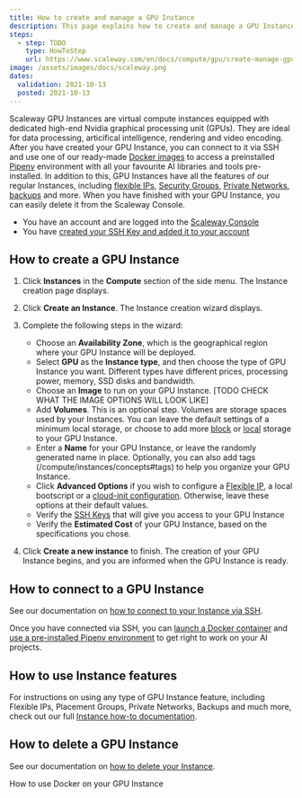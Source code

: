 ```yaml
---
title: How to create and manage a GPU Instance
description: This page explains how to create and manage a GPU Instance
steps:
  - step: TODO
    type: HowToStep
    url: https://www.scaleway.com/en/docs/compute/gpu/create-manage-gpu-instance
image: /assets/images/docs/scaleway.png
dates:
  validation: 2021-10-13
  posted: 2021-10-13
---
```


Scaleway GPU Instances are virtual compute instances equipped with dedicated high-end Nvidia graphical processing unit (GPUs). They are ideal for data processing, articifical intelligence, rendering and video encoding. After you have created your GPU Instance, you can connect to it via SSH and use one of our ready-made [Docker images](/compute/gpu/how-to/use-gpu-with-docker) to access a preinstalled [Pipenv](/compute/gpu/how-to/use-gpu-with-docker) environment with all your favourite AI libraries and tools pre-installed. In addition to this, GPU Instances have all the features of our regular Instances, including [flexible IPs](/compute/instances/how-to/use-flexips/), [Security Groups](/compute/instances/how-to/use-security-groups/), [Private Networks](/compute/instances/how-to/use-private-networks/), [backups](/compute/instances/how-to/create-a-backup/) and more. When you have finished with your GPU Instance, you can easily delete it from the Scaleway Console.

<Message type="requirement">

  - You have an account and are logged into the [Scaleway Console](https://console.scaleway.com)
  - You have [created your SSH Key and added it to your account](/console/my-project/how-to/create-ssh-key/)

</Message>

## How to create a GPU Instance

1. Click **Instances** in the **Compute** section of the side menu. The Instance creation page displays.

2. Click **Create an Instance**. The Instance creation wizard displays.

3. Complete the following steps in the wizard: 

    - Choose an **Availability Zone**, which is the geographical region where your GPU Instance will be deployed.
    - Select **GPU** as the **Instance type**, and then choose the type of GPU Instance you want. Different types have different prices, processing power, memory, SSD disks and bandwidth. 
    - Choose an **Image** to run on your GPU Instance. [TODO CHECK WHAT THE IMAGE OPTIONS WILL LOOK LIKE]
    - Add **Volumes**. This is an optional step. Volumes are storage spaces used by your Instances. You can leave the default settings of a minimum local storage, or choose to add more [block](/compute/instances/concepts#block-volumes) or [local](/compute/instances/concepts#local-volumes) storage to your GPU Instance. 
    - Enter a **Name** for your GPU Instance, or leave the randomly generated name in place. Optionally, you can also add tags (/compute/instances/concepts#tags) to help you organize your GPU Instance. 
    - Click **Advanced Options** if you wish to configure a [Flexible IP](/compute/instances/concepts#flexible-ip), a local bootscript or a [cloud-init configuration](/compute/instances/concepts#cloud-init). Otherwise, leave these options at their default values. 
    - Verify the [SSH Keys](/console/my-account/concepts#ssh-key) that will give you access to your GPU Instance 
    - Verify the **Estimated Cost** of your GPU Instance, based on the specifications you chose.

4. Click **Create a new instance** to finish. The creation of your GPU Instance begins, and you are informed when the GPU Instance is ready.

## How to connect to a GPU Instance

See our documentation on [how to connect to your Instance via SSH](/compute/instances/how-to/connect-to-instance/).

Once you have connected via SSH, you can [launch a Docker container](/compute/instances/how-to/use-gpu-with-docker/) and [use a pre-installed Pipenv environment](/compute/instances/how-to/use-pipenv/) to get right to work on your AI projects.

## How to use Instance features

For instructions on using any type of GPU Instance feature, including Flexible IPs, Placement Groups, Private Networks, Backups and much more, check out our full [Instance how-to documentation](/compute/instances/how-to/).

## How to delete a GPU Instance

See our documentation on [how to delete your Instance](/compute/instances/how-to/delete-instance/).

<Navigation title="See Also">
  <NextButton to="/compute/gpu/how-to/use-gpu-with-docker/">How to use Docker on your GPU Instance</NextButton>
</Navigation>